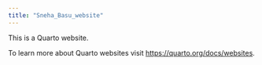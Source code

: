```yaml
---
title: "Sneha_Basu_website"
---
```


This is a Quarto website.

To learn more about Quarto websites visit <https://quarto.org/docs/websites>.

